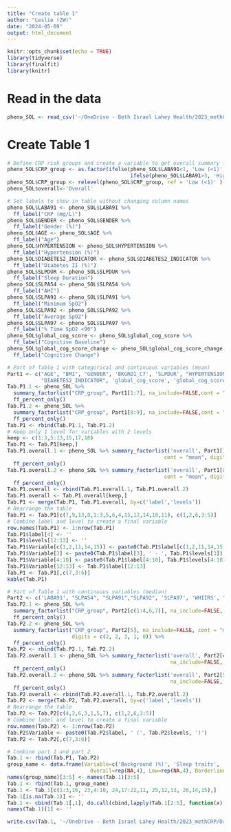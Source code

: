 ```yaml
---
title: "Create table 1"
author: "Leslie (ZW)"
date: "2024-05-09"
output: html_document
---
```


```r
knitr::opts_chunk$set(echo = TRUE)
library(tidyverse)
library(finalfit)
library(knitr)
```

# Read in the data

```r
pheno_SOL <- read_csv('~/OneDrive - Beth Israel Lahey Health/2023_methCRP/Data/20240312_pheSol.csv')
```

# Create Table 1
```r
# Define CRP risk groups and create a variable to get overall summary for the data
pheno_SOL$CRP_group <- as.factor(ifelse(pheno_SOL$LABA91<1, 'Low (<1)', 
                                        ifelse(pheno_SOL$LABA91>3, 'High (>3)', 'Borderline (1-3)')))
pheno_SOL$CRP_group <- relevel(pheno_SOL$CRP_group, ref = 'Low (<1)' )
pheno_SOL$overall<-'Overall'

# Set labels to show in table without changing column names
pheno_SOL$LABA91 <- pheno_SOL$LABA91 %>%
  ff_label("CRP (mg/L)") 
pheno_SOL$GENDER <- pheno_SOL$GENDER %>%
  ff_label("Gender (%)") 
pheno_SOL$AGE <- pheno_SOL$AGE %>%
  ff_label("Age") 
pheno_SOL$HYPERTENSION <- pheno_SOL$HYPERTENSION %>%
  ff_label("Hypertension (%)") 
pheno_SOL$DIABETES2_INDICATOR <- pheno_SOL$DIABETES2_INDICATOR %>%
  ff_label("Diabetes II (%)") 
pheno_SOL$SLPDUR <- pheno_SOL$SLPDUR %>%
  ff_label("Sleep Duration") 
pheno_SOL$SLPA54 <- pheno_SOL$SLPA54 %>%
  ff_label("AHI") 
pheno_SOL$SLPA91 <- pheno_SOL$SLPA91 %>%
  ff_label("Minimum SpO2")  
pheno_SOL$SLPA92 <- pheno_SOL$SLPA92 %>%
  ff_label("Average SpO2") 
pheno_SOL$SLPA97 <- pheno_SOL$SLPA97 %>%
  ff_label("% Time SpO2 <90") 
pheno_SOL$global_cog_score <- pheno_SOL$global_cog_score %>%
  ff_label("Cognitive Baseline") 
pheno_SOL$global_cog_score_change <- pheno_SOL$global_cog_score_change %>%
  ff_label("Cognitive Change") 

# Part of Table 1 with categorical and continuous variables (mean)
Part1 <- c("AGE", "BMI", "GENDER", 'BKGRD1_C7', 'SLPDUR', "HYPERTENSION",
           "DIABETES2_INDICATOR", 'global_cog_score', 'global_cog_score_change')
Tab.P1.1 <- pheno_SOL %>% 
  summary_factorlist("CRP_group", Part1[1:7], na_include=FALSE,cont = "mean", digits = c(1, 1, 3, 1, 0)) %>%
  ff_percent_only() 
Tab.P1.2 <- pheno_SOL %>% 
  summary_factorlist("CRP_group", Part1[8:9], na_include=FALSE,cont = "mean", digits = c(2, 2, 3, 1, 0)) %>%
  ff_percent_only() 
Tab.P1 <- rbind(Tab.P1.1, Tab.P1.2)
# Keep only 1 level for variables with 2 levels
keep <- c(1:3,5:13,15,17,18) 
Tab.P1 <- Tab.P1[keep,]
Tab.P1.overall.1 <- pheno_SOL %>% summary_factorlist('overall', Part1[1:7], na_include=FALSE, 
                                                   cont = "mean", digits = c(1, 1, 3, 1, 0)) %>%
  ff_percent_only()
Tab.P1.overall.2 <- pheno_SOL %>% summary_factorlist('overall', Part1[8:9], na_include=FALSE, 
                                                   cont = "mean", digits = c(2, 2, 3, 1, 0)) %>%
  ff_percent_only()
Tab.P1.overall <- rbind(Tab.P1.overall.1, Tab.P1.overall.2)
Tab.P1.overall <- Tab.P1.overall[keep,]
Tab.P1 <- merge(Tab.P1, Tab.P1.overall, by=c('label','levels'))
# Rearrange the table
Tab.P1 <- Tab.P1[c(7,9,13,8,1:3,5,6,4,15,12,14,10,11), c(1,2,6,3:5)]
# Combine label and level to create a final variable
row.names(Tab.P1) <- 1:nrow(Tab.P1)
Tab.P1$label[4] <- ''
Tab.P1$levels[12:13] <- ''
Tab.P1$Variable[c(1,2,11,14,15)] <- paste0(Tab.P1$label[c(1,2,11,14,15)], ' (', Tab.P1$levels[c(1,2,11,14,15)], ')')
Tab.P1$Variable[3] <- paste0(Tab.P1$label[3], ' - ', Tab.P1$levels[3])
Tab.P1$Variable[4:10] <- paste0(Tab.P1$label[4:10], Tab.P1$levels[4:10])
Tab.P1$Variable[12:13] <- Tab.P1$label[12:13]
Tab.P1 <- Tab.P1[,c(7,3:6)]
kable(Tab.P1)

# Part of Table 1 with continuous variables (median)
Part2 <- c('LABA91', "SLPA54", "SLPA91","SLPA92", 'SLPA97', 'WHIIRS', "ESS")
Tab.P2.1 <- pheno_SOL %>% 
  summary_factorlist("CRP_group", Part2[c(1:4,6,7)], na_include=FALSE, cont = "median") %>%
  ff_percent_only() 
Tab.P2.2 <- pheno_SOL %>% 
  summary_factorlist("CRP_group", Part2[5], na_include=FALSE, cont = "median", 
                     digits = c(2, 2, 3, 1, 0)) %>%
  ff_percent_only() 
Tab.P2 <- rbind(Tab.P2.1, Tab.P2.2)
Tab.P2.overall.1 <- pheno_SOL %>% summary_factorlist('overall', Part2[c(1:4,6,7)], 
                                                     na_include=FALSE, cont = "median") %>%
  ff_percent_only()
Tab.P2.overall.2 <- pheno_SOL %>% summary_factorlist('overall', Part2[5], digits = c(2, 2, 3, 1, 0),
                                                     na_include=FALSE, cont = "median") %>%
  ff_percent_only()
Tab.P2.overall <- rbind(Tab.P2.overall.1, Tab.P2.overall.2)
Tab.P2 <- merge(Tab.P2, Tab.P2.overall, by=c('label','levels'))
# Rearrange the table
Tab.P2 <- Tab.P2[c(4,2,6,3,1,5,7), c(1,2,6,3:5)]
# Combine label and level to create a final variable
row.names(Tab.P2) <- 1:nrow(Tab.P2)
Tab.P2$Variable <- paste0(Tab.P2$label, ' (', Tab.P2$levels, ')')
Tab.P2 <- Tab.P2[,c(7,3:6)]

# Combine part 1 and part 2
Tab.1 <- rbind(Tab.P1, Tab.P2)
group_name <- data.frame(Variable=c('Background (%)', 'Sleep traits', 'Comorbidities', 'Cognitive traits'),
                           Overall=rep(NA,4), Low=rep(NA,4), Borderline=rep(NA,4), High=rep(NA,4) )
names(group_name)[3:5] <- names(Tab.1)[3:5]
Tab.1 <- rbind(Tab.1, group_name)
Tab.1 <- Tab.1[c(1:3,16, 23,4:10, 24,17:22,11, 25,12,13, 26,14,15),]
Tab.1[is.na(Tab.1)] <- ''
Tab.1 <- cbind(Tab.1[,1], do.call(cbind,lapply(Tab.1[2:5], function(x) {gsub(' to', ',',x)})))
names(Tab.1)[1] <- '' 

write.csv(Tab.1, '~/OneDrive - Beth Israel Lahey Health/2023_methCRP/Draft/Tables and Figures/Table1.csv', row.names = FALSE)
```

